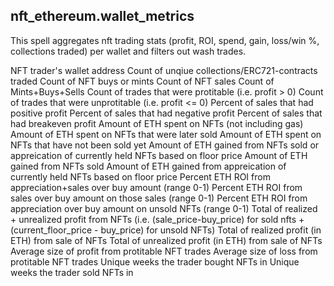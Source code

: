 ## nft_ethereum.wallet_metrics 
This spell aggregates nft trading stats (profit, ROI, spend, gain, loss/win %, collections traded) per wallet and filters out wash trades.


<ParamField path="wallet">
NFT trader&#x27;s wallet address
</ParamField>
<ParamField path="unique_collections_traded">
Count of unqiue collections/ERC721-contracts traded
</ParamField>
<ParamField path="buys_count">
Count of NFT buys or mints
</ParamField>
<ParamField path="sells_count">
Count of NFT sales
</ParamField>
<ParamField path="trades_count">
Count of Mints+Buys+Sells
</ParamField>
<ParamField path="profitable_trades_count">
Count of trades that were protitable (i.e. profit &gt; 0)
</ParamField>
<ParamField path="unprofitable_trades_count">
Count of trades that were unprotitable (i.e. profit &lt;&#x3D; 0)
</ParamField>
<ParamField path="win_percentage">
Percent of sales that had positive profit
</ParamField>
<ParamField path="loss_percentage">
Percent of sales that had negative profit
</ParamField>
<ParamField path="breakeven_percentage">
Percent of sales that had breakeven profit
</ParamField>
<ParamField path="spent_eth">
Amount of ETH spent on NFTs (not including gas)
</ParamField>
<ParamField path="spent_eth_realized">
Amount of ETH spent on NFTs that were later sold
</ParamField>
<ParamField path="spent_eth_unrealized">
Amount of ETH spent on NFTs that have not been sold yet
</ParamField>
<ParamField path="gained_eth">
Amount of ETH gained from NFTs sold or appreication of currently held NFTs based on floor price
</ParamField>
<ParamField path="gained_eth_realized">
Amount of ETH gained from NFTs sold
</ParamField>
<ParamField path="gained_eth_unrealized">
Amount of ETH gained from appreication of currently held NFTs based on floor price
</ParamField>
<ParamField path="roi_eth">
Percent ETH ROI from appreciation+sales over buy amount (range 0-1)
</ParamField>
<ParamField path="roi_eth_realized">
Percent ETH ROI from sales over buy amount on those sales (range 0-1)
</ParamField>
<ParamField path="roi_eth_unrealized">
Percent ETH ROI from appreciation over buy amount on unsold NFTs (range 0-1)
</ParamField>
<ParamField path="eth_profit">
Total of realized + unrealized profit from NFTs (i.e. (sale_price-buy_price) for sold nfts + (current_floor_price - buy_price) for unsold NFTs)
</ParamField>
<ParamField path="eth_profit_realized">
 Total of realized profit (in ETH) from sale of NFTs
</ParamField>
<ParamField path="eth_profit_unrealized">
Total of unrealized profit (in ETH) from sale of NFTs
</ParamField>
<ParamField path="avg_win_size">
Average size of profit from protitable NFT trades
</ParamField>
<ParamField path="avg_loss_size">
Average size of loss from protitable NFT trades
</ParamField>
<ParamField path="unique_weeks_buying">
Unique weeks the trader bought NFTs in
</ParamField>
<ParamField path="unique_weeks_selling">
Unique weeks the trader sold NFTs in
</ParamField>
